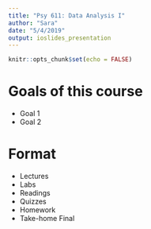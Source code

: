```yaml
---
title: "Psy 611: Data Analysis I"
author: "Sara"
date: "5/4/2019"
output: ioslides_presentation
---
```


```r
knitr::opts_chunk$set(echo = FALSE)
```

# Goals of this course
- Goal 1
- Goal 2

# Format
- Lectures
- Labs
- Readings
- Quizzes
- Homework
- Take-home Final